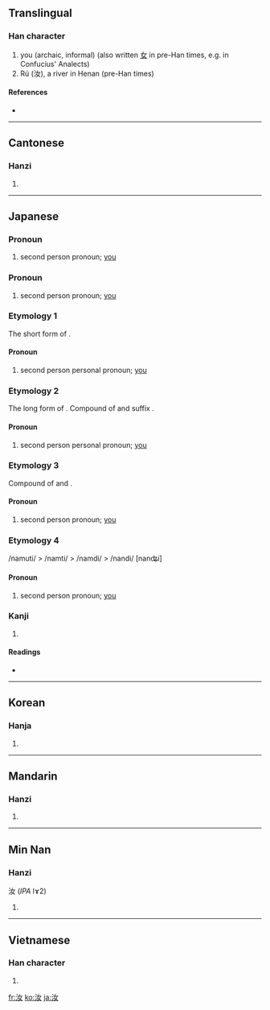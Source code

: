 ==Translingual==

===Han character===
{{Han char|rn=85|rad=水|as=03|sn=6|four=3414<sub>0</sub>|canj=水女 (EV)|ids=⿰[[氵]][[女]]}}

# you (archaic, informal) (also written [[女]] in pre-Han times, e.g. in Confucius' Analects)
# Rú (汝), a river in Henan (pre-Han times)

====References====
* {{Han ref|kx=0606.020|dkj=17138|dj=0999.110|hdz=31555.040|uh=6C5D|ud=27741|bh=A6BC|bd=42684}}

----

==Cantonese==

===Hanzi===
{{yue-hanzi|jyut=|y=yu5}}

# {{defn|Cantonese|sort=水03}}

----

==Japanese==

===Pronoun===
{{ja-pos|k|pronoun|hira=い|rom=i}}

# {{archaic}} second person pronoun; [[you]]

===Pronoun===
{{ja-pos|k|pronoun|hira=いまし|rom=imashi}}

# {{archaic}} second person pronoun; [[you]]

===Etymology 1===
The short form of {{term|汝|nare}}.

====Pronoun====
{{ja-pos|k|pronoun|hira=な|rom=na}}

# second person personal pronoun; [[you]]

===Etymology 2===
The long form of {{term|汝|nare}}. Compound of {{term|汝|na}} and suffix {{term|れ|re}}.

====Pronoun====
{{ja-pos|k|pronoun|hira=なれ|rom=nare}}

# second person personal pronoun; [[you]]

===Etymology 3===
Compound of {{term|汝|na}} and {{term|貴|muchi}}.

====Pronoun====
{{ja-pos|k|pronoun|hira=なむち|rom=namuchi}}

# {{archaic}} second person pronoun; [[you]]

===Etymology 4===
/namuti/ > /namti/ > /namdi/ > /nandi/ [nanʥi]

====Pronoun====
{{ja-pos|k|pronoun|hira=なんじ|hhira=なんぢ|rom=nanji}}

# {{archaic}} second person pronoun; [[you]]

===Kanji===
{{ja-kanji|grade=|rs=水03}}

# {{defn|Japanese}}

====Readings====
* {{ja-readings|on=[[じょ]] (jo)|kun=[[なんじ]] (nanji)}}

----

==Korean==

===Hanja===
{{ko-hanja|hangeul=여|eumhun=|rv=yeo|mr=yŏ|y=ye}}

# {{defn|Korean|sort=水03}}

----

==Mandarin==

===Hanzi===
{{cmn-hanzi|pin=[[rǔ]] ([[ru3]])|wg=ju<sup>3</sup>}}

# {{defn|Mandarin|sort=水03}}

----

==Min Nan==

===Hanzi===
汝 (''IPA'' lɤ2)

# {{context|Teochew}} {{defn|Min Nan}}

----

==Vietnamese==

===Han character===
{{vi-hantu|[[nhữ]], [[nhớ]], [[nhở]], [[nhởi]], [[nhứ]], [[nhử]], [[dử]], [[nhừ]], [[nở]]|rs=水03}}

# {{defn|Vietnamese|sort=水03}}

[[fr:汝]]
[[ko:汝]]
[[ja:汝]]